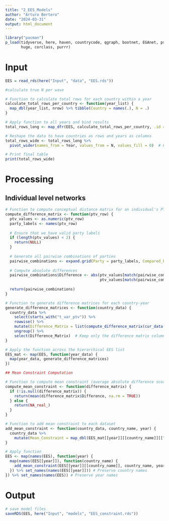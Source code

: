 ```yaml
---
title: "2_EES_Models"
author: "Arturo Bertero"
date: "2024-03-31"
output: html_document
---
```


```r
library("pacman")
p_load(tidyverse, here, haven, countrycode, qgraph, bootnet, EGAnet, psych,
       huge, corclass, purrr)
```


# Input

```r
EES = read_rds(here("Input", "data", "EES.rds"))
```

```r
#calculate true N per wave

# Function to calculate total rows for each country within a year
calculate_total_rows_per_country <- function(year_list) {
  map_dbl(year_list, nrow) %>% tibble(Country = names(.), N = .)
}

# Apply function to all years and bind results
total_rows_long <- map_dfr(EES, calculate_total_rows_per_country, .id = "Year")

# Reshape the data to have countries as rows and years as columns
total_rows_wide <- total_rows_long %>%
  pivot_wider(names_from = Year, values_from = N, values_fill = 0)  # Fill missing values with 0

# Print final table
print(total_rows_wide)
```


# Processing

## Individual level networks

```r
# Function to compute conceptual distance matrix for an individual's PTV scores
compute_difference_matrix <- function(ptv_row) {
  ptv_values <- as.numeric(ptv_row) 
  party_labels <- names(ptv_row)  
  
  # Ensure that we have valid party labels
  if (length(ptv_values) < 2) {
    return(NULL)  
  }
  
  # Generate all pairwise combinations of parties
  pairwise_combinations <- expand.grid(Party = party_labels, Compared_Party = party_labels, stringsAsFactors = FALSE)
  
  # Compute absolute differences 
  pairwise_combinations$Difference <- abs(ptv_values[match(pairwise_combinations$Party, party_labels)] -
                                          ptv_values[match(pairwise_combinations$Compared_Party, party_labels)])
  
  return(pairwise_combinations)
}

# Function to generate difference matrices for each country-year 
generate_difference_matrices <- function(country_data) {
  country_data %>%
    select(starts_with("t_var_ptv")) %>%  
    rowwise() %>%
    mutate(Difference_Matrix = list(compute_difference_matrix(cur_data()))) %>%  
    ungroup() %>%
    select(Difference_Matrix)  # Keep only the difference matrix column
}

# Apply the function across the hierarchical EES list
EES_mat <- map(EES, function(year_data) {
  map(year_data, generate_difference_matrices)
})

## Mean Constraint Computation

# Function to compute mean constraint (average absolute difference score) for an individual
compute_mean_constraint <- function(difference_matrix) {
  if (!is.null(difference_matrix)) {
    return(mean(difference_matrix$Difference, na.rm = TRUE)) 
  } else {
    return(NA_real_)  
  }
}

# Function to add mean constraint to each dataset
add_mean_constraint <- function(country_data, country_name, year) {
  country_data %>%
    mutate(Mean_Constraint = map_dbl(EES_mat[[year]][[country_name]][["Difference_Matrix"]], compute_mean_constraint))
}

# Apply function 
EES <- map(names(EES), function(year) {
  map(names(EES[[year]]), function(country_name) {
    add_mean_constraint(EES[[year]][[country_name]], country_name, year)
  }) %>% set_names(names(EES[[year]])) # Preserve country names
}) %>% set_names(names(EES)) # Preserve year names


```


# Output

```r
# save model files
saveRDS(EES, here("Input", "models", "EES_constraint.rds"))
```

